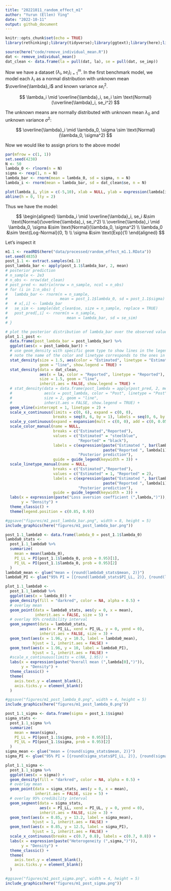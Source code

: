 ```yaml
---
title: "20221011_random_effect_m1"
author: "Yurun (Ellen) Ying"
date: "2022-10-11"
output: github_document
---
```


```r
knitr::opts_chunk$set(echo = TRUE)
library(rethinking);library(tidyverse);library(ggtext);library(here);library(knitr);library(glue)
```

```r
source(here("code/remove_individual_mean.R"))
dat <- remove_individual_mean() 
dat_clean <- data.frame(la = pull(dat, la), se = pull(dat, se_imp))
```

Now we have a dataset $(\lambda_i, se_i)^m_{i=1}$. In the first benchmark model, we model each $\lambda_i$ as a normal distribution with unknown mean $\overline{\lambda}_i$ and known variance $se_i^2$.

$$
\lambda_i \mid \overline{\lambda}_i, se_i \sim \text{Normal}(\overline{\lambda}_i, se_i^2)
$$

The unknown means are normally distributed with unknown mean $\lambda_0$ and unknown variance $\sigma^2$:

$$
\overline{\lambda}_i \mid \lambda_0, \sigma \sim \text{Normal}(\lambda_0, \sigma^2)
$$

Now we would like to assign priors to the above model

```r
par(mfrow = c(1, 1))
set.seed(4238)
N <- 50
lambda_0 <- rlnorm(n = N)
sigma <- rexp(1, n = N)
lambda_bar <- rnorm(mean = lambda_0, sd = sigma, n = N)
lambda_i <- rnorm(mean = lambda_bar, sd = dat_clean$se, n = N)

plot(lambda_i, ylim = c(-5,10), xlab = NULL, ylab = expression(lambda[i]))
abline(h = 0, lty = 2)
```

Thus we have the model:

$$
\begin{aligned}
\lambda_i \mid \overline{\lambda}_i, se_i &\sim \text{Normal}(\overline{\lambda}_i, se_i^2) \\
\overline{\lambda}_i \mid \lambda_0, \sigma &\sim \text{Normal}(\lambda_0, \sigma^2) \\
\lambda_0 &\sim \text{Log-Normal}(0, 1) \\
\sigma &\sim \text{Exp}(1)
\end{aligned}
$$

Let's inspect it

```r
m1.1 <- readRDS(here("data/processed/random_effect_m1.1.RData"))
set.seed(4835)
post_1.1 <- extract.samples(m1.1)
post_lambda_bar <- apply(post_1.1$lambda_bar, 2, mean)
# posterior prediction
# n_sample <- 2e3
# n_obs <- nrow(dat_clean)
# post_pred <- matrix(nrow = n_sample, ncol = n_obs)
# for (i in 1:n_obs) {
#   lambda_bar <- rnorm(n = n_sample,
#                       mean = post_1.1$lambda_0, sd = post_1.1$sigma)
#   # x[,i] <- lambda_bar
#   se_sim <- sample(dat_clean$se, size = n_sample, replace = TRUE)
#   post_pred[,i] <- rnorm(n = n_sample, 
#                          mean = lambda_bar, sd = se_sim)
# }

# plot the posterior distribution of lambda_bar over the observed values of lambda
plot_1.1_post <- 
  data.frame(post_lambda_bar = post_lambda_bar) %>%
  ggplot(aes(x = post_lambda_bar)) +
  # use geom_density with specific geom type to show lines in the legend
  # note the name of the color and linetype corresponds to the ones in the manual settings
  stat_density(size = 1.5, aes(color = "Estimated", linetype = "Estimated"),
               geom = "line", show.legend = TRUE) +
  stat_density(data = dat_clean, 
               aes(x = la, color = "Reported", linetype = "Reported"), 
               size = 1.5, geom = "line", 
               inherit.aes = FALSE, show.legend = TRUE) +
  # stat_density(data = data.frame(post_lambda = apply(post_pred, 2, mean)),
  #              aes(x = post_lambda, color = "Post", linetype = "Post"),
  #              size = 2, geom = "line",
  #              inherit.aes = FALSE, show.legend = TRUE) +
  geom_vline(xintercept = 1, linetype = 2) +
  scale_x_continuous(limits = c(0, 6), expand = c(0, 0),
                     breaks = seq(0, 6, by = 1), labels = seq(0, 6, by = 1)) +
  scale_y_continuous(expand = expansion(mult = c(0, 0), add = c(0, 0.05))) +
  scale_color_manual(name = NULL, 
                     breaks = c("Estimated","Reported"),  
                     values = c("Estimated" = "steelblue", 
                                "Reported" = "black"),
                     labels = c(expression(paste("Estimated ", bar(lambda)[i]),
                                           paste("Reported ", lambda[i])),
                                "Posterior prediction"),
                     guide = guide_legend(keywidth = 3)) + 
  scale_linetype_manual(name = NULL, 
                     breaks = c("Estimated","Reported"),  
                     values = c("Estimated" = 1, "Reported" = 2),
                     labels = c(expression(paste("Estimated ", bar(lambda)[i]),
                                           paste("Reported ", lambda[i])),
                                "Posterior prediction"),
                     guide = guide_legend(keywidth = 3)) +
  labs(x = expression(paste("Loss aversion coefficient (",lambda,")")),
       y = "Density") +
  theme_classic() +
  theme(legend.position = c(0.85, 0.9))

#ggsave("figures/m1_post_lambda_bar.png", width = 8, height = 5)
include_graphics(here("figures/m1_post_lambda_bar.png"))
```

```r
post_1.1_lambda0 <- data.frame(lambda_0 = post_1.1$lambda_0)
lambda0_stats <- 
  post_1.1_lambda0 %>% 
  summarize(
    mean = mean(lambda_0),
    PI_LL = PI(post_1.1$lambda_0, prob = 0.95)[1],
    PI_UL = PI(post_1.1$lambda_0, prob = 0.95)[2]
  )
lambda0_mean <- glue("mean = {round(lambda0_stats$mean, 2)}")
lambda0_PI <- glue("95% PI = [{round(lambda0_stats$PI_LL, 2)}, {round(lambda0_stats$PI_UL, 2)}]")

plot_1.1_lambda0 <- 
  post_1.1_lambda0 %>% 
  ggplot(aes(x = lambda_0)) +
  geom_density(fill = "darkred", color = NA, alpha = 0.5) +
  # overlay mean
  geom_point(data = lambda0_stats, aes(y = 0, x = mean), 
             inherit.aes = FALSE, size = 5) +
  # overlay 95% credibility interval
  geom_segment(data = lambda0_stats, 
               aes(x = PI_LL, xend = PI_UL, y = 0, yend = 0),
               inherit.aes = FALSE, size = 3) +
  geom_text(aes(x = 1.96, y = 10.5, label = lambda0_mean), 
            hjust = 1, inherit.aes = FALSE) +
  geom_text(aes(x = 1.96, y = 10, label = lambda0_PI), 
            hjust = 1, inherit.aes = FALSE) +
  #scale_x_continuous(limits = c(NA, 1.95)) +
  labs(x = expression(paste("Overall mean (",lambda[0],")")),
       y = "Density") +
  theme_classic() +
  theme(
    axis.text.y = element_blank(),
    axis.ticks.y = element_blank()
  )

#ggsave("figures/m1_post_lambda_0.png", width = 4, height = 5)
include_graphics(here("figures/m1_post_lambda_0.png"))
```

```r
post_1.1_sigma <- data.frame(sigma = post_1.1$sigma)
sigma_stats <- 
  post_1.1_sigma %>% 
  summarize(
    mean = mean(sigma),
    PI_LL = PI(post_1.1$sigma, prob = 0.95)[1],
    PI_UL = PI(post_1.1$sigma, prob = 0.95)[2]
  )
sigma_mean <- glue("mean = {round(sigma_stats$mean, 2)}")
sigma_PI <- glue("95% PI = [{round(sigma_stats$PI_LL, 2)}, {round(sigma_stats$PI_UL, 2)}]")

plot_1.1_sigma <- 
  post_1.1_sigma %>% 
  ggplot(aes(x = sigma)) +
  geom_density(fill = "darkred", color = NA, alpha = 0.5) +
  # overlay mean
  geom_point(data = sigma_stats, aes(y = 0, x = mean), 
             inherit.aes = FALSE, size = 5) +
  # overlay 95% credibility interval
  geom_segment(data = sigma_stats, 
               aes(x = PI_LL, xend = PI_UL, y = 0, yend = 0),
               inherit.aes = FALSE, size = 3) +
  geom_text(aes(x = 0.85, y = 13.2, label = sigma_mean), 
            hjust = 1, inherit.aes = FALSE) +
  geom_text(aes(x = 0.85, y = 12.5, label = sigma_PI), 
            hjust = 1, inherit.aes = FALSE) +
  scale_x_continuous(breaks = c(0.7, 0.8), labels = c(0.7, 0.8)) +
  labs(x = expression(paste("Heterogeneity (",sigma,")")),
       y = "Density") +
  theme_classic() +
  theme(
    axis.text.y = element_blank(),
    axis.ticks.y = element_blank()
  )

#ggsave("figures/m1_post_sigma.png", width = 4, height = 5)
include_graphics(here("figures/m1_post_sigma.png"))
```
